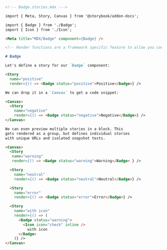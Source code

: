 ```md
<!--- Badge.stories.mdx --->

import { Meta, Story, Canvas } from '@storybook/addon-docs';

import { Badge } from './Badge';
import { Icon } from './Icon';

<Meta title="MDX/Badge" component={Badge} />

<!-- Render functions are a framework specific feature to allow you control on how the component renders -->

# Badge

Let's define a story for our `Badge` component:

<Story 
  name="positive"
  render={() => <Badge status="positive">Positive</Badge>} />

We can drop it in a `Canvas` to get a code snippet:

<Canvas>
  <Story 
    name="negative"
    render={() => <Badge status="negative">Negative</Badge>} />
</Canvas>

We can even preview multiple stories in a block. This
gets rendered as a group, but defines individual stories
with unique URLs and isolated snapshot tests.

<Canvas>
  <Story 
   name="warning"
   render={() => <Badge status="warning">Warning</Badge> } />

  <Story 
    name="neutral"
    render={() => <Badge status="neutral">Neutral</Badge>} />

  <Story 
    name="error"
    render={() => <Badge status="error">Error</Badge>} />

  <Story 
    name="with icon"
    render={() => (
      <Badge status="warning">
        <Icon icon="check" inline />
          with icon
      </Badge>
    )} />
</Canvas>
```